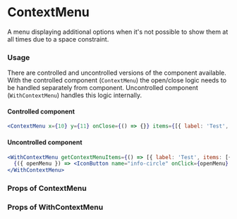 
# ContextMenu

A menu displaying additional options when it's not possible to show them at all times due to a space constraint.

### Usage

There are controlled and uncontrolled versions of the component available. With the controlled component (`ContextMenu`) the open/close logic needs to be handled separately from component. Uncontrolled component (`WithContextMenu`) handles this logic internally.

#### Controlled component

```jsx
<ContextMenu x={10} y={11} onClose={() => {}} items={[{ label: 'Test', items: [{ label: 'First' }, { label: 'Second' }] }]} />
```

#### Uncontrolled component

```jsx
<WithContextMenu getContextMenuItems={() => [{ label: 'Test', items: [{ label: 'First' }, { label: 'Second' }] }]}>
  {({ openMenu }) => <IconButton name="info-circle" onClick={openMenu} />}
</WithContextMenu>
```

### Props of ContextMenu
<Props of={ContextMenu} />

### Props of WithContextMenu
<Props of={WithContextMenu} />
